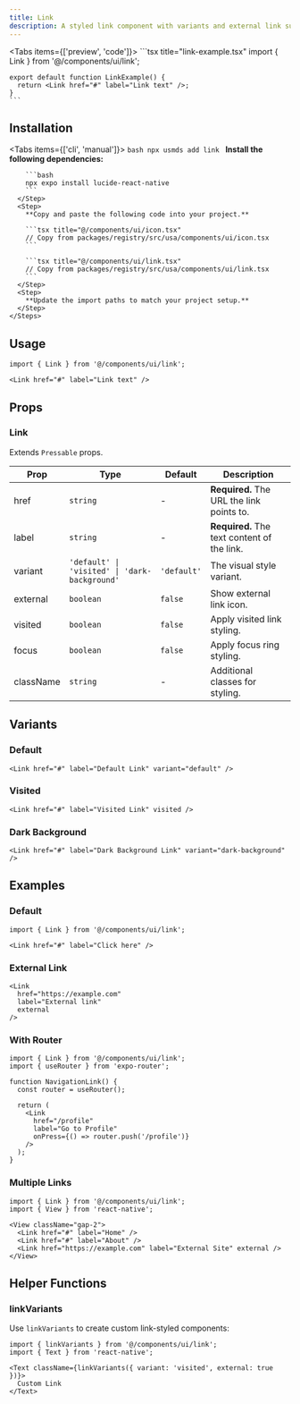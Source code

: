 ```yaml
---
title: Link
description: A styled link component with variants and external link support.
---
```



<Tabs items={['preview', 'code']}>
  <Tab value="preview">
    <PreviewCard />
  </Tab>
  <Tab value="code">
    ```tsx title="link-example.tsx"
    import { Link } from '@/components/ui/link';

    export default function LinkExample() {
      return <Link href="#" label="Link text" />;
    }
    ```
  </Tab>
</Tabs>

## Installation

<Tabs items={['cli', 'manual']}>
  <Tab value="cli">
    ```bash
    npx usmds add link
    ```
  </Tab>
  <Tab value="manual">
    <Steps>
      <Step>
        **Install the following dependencies:**

        ```bash
        npx expo install lucide-react-native
        ```
      </Step>
      <Step>
        **Copy and paste the following code into your project.**

        ```tsx title="@/components/ui/icon.tsx"
        // Copy from packages/registry/src/usa/components/ui/icon.tsx
        ```

        ```tsx title="@/components/ui/link.tsx"
        // Copy from packages/registry/src/usa/components/ui/link.tsx
        ```
      </Step>
      <Step>
        **Update the import paths to match your project setup.**
      </Step>
    </Steps>
  </Tab>
</Tabs>

## Usage

```tsx
import { Link } from '@/components/ui/link';

<Link href="#" label="Link text" />
```

## Props

### Link

Extends `Pressable` props.

| Prop | Type | Default | Description |
|------|------|---------|-------------|
| href | `string` | - | **Required.** The URL the link points to. |
| label | `string` | - | **Required.** The text content of the link. |
| variant | `'default' \| 'visited' \| 'dark-background'` | `'default'` | The visual style variant. |
| external | `boolean` | `false` | Show external link icon. |
| visited | `boolean` | `false` | Apply visited link styling. |
| focus | `boolean` | `false` | Apply focus ring styling. |
| className | `string` | - | Additional classes for styling. |

## Variants

### Default

```tsx
<Link href="#" label="Default Link" variant="default" />
```

### Visited

```tsx
<Link href="#" label="Visited Link" visited />
```

### Dark Background

```tsx
<Link href="#" label="Dark Background Link" variant="dark-background" />
```

## Examples

### Default

```tsx
import { Link } from '@/components/ui/link';

<Link href="#" label="Click here" />
```

### External Link

```tsx
<Link
  href="https://example.com"
  label="External link"
  external
/>
```

### With Router

```tsx
import { Link } from '@/components/ui/link';
import { useRouter } from 'expo-router';

function NavigationLink() {
  const router = useRouter();

  return (
    <Link
      href="/profile"
      label="Go to Profile"
      onPress={() => router.push('/profile')}
    />
  );
}
```

### Multiple Links

```tsx
import { Link } from '@/components/ui/link';
import { View } from 'react-native';

<View className="gap-2">
  <Link href="#" label="Home" />
  <Link href="#" label="About" />
  <Link href="https://example.com" label="External Site" external />
</View>
```

## Helper Functions

### linkVariants

Use `linkVariants` to create custom link-styled components:

```tsx
import { linkVariants } from '@/components/ui/link';
import { Text } from 'react-native';

<Text className={linkVariants({ variant: 'visited', external: true })}>
  Custom Link
</Text>
```
